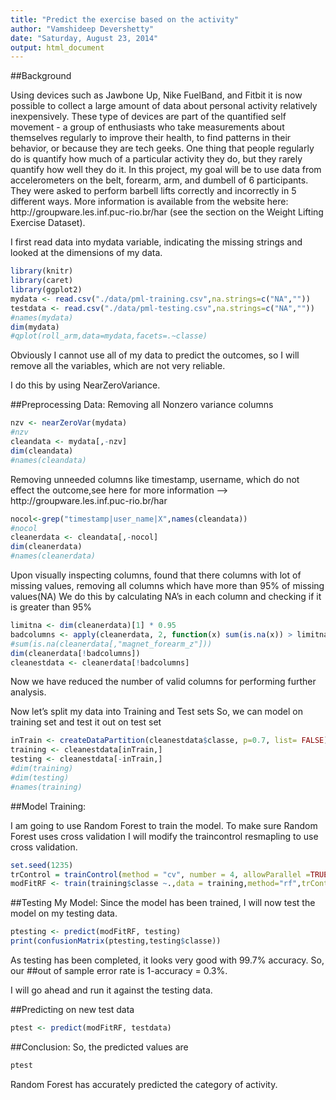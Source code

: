 ```yaml
---
title: "Predict the exercise based on the activity"
author: "Vamshideep Devershetty"
date: "Saturday, August 23, 2014"
output: html_document
---
```

##Background

Using devices such as Jawbone Up, Nike FuelBand, and Fitbit it is now possible to collect a large amount of data about personal activity relatively inexpensively. These type of devices are part of the quantified self movement - a group of enthusiasts who take measurements about themselves regularly to improve their health, to find patterns in their behavior, or because they are tech geeks. One thing that people regularly do is quantify how much of a particular activity they do, but they rarely quantify how well they do it. In this project, my goal will be to use data from accelerometers on the belt, forearm, arm, and dumbell of 6 participants. They were asked to perform barbell lifts correctly and incorrectly in 5 different ways. More information is available from the website here: http://groupware.les.inf.puc-rio.br/har (see the section on the Weight Lifting Exercise Dataset). 

I first read data into mydata variable, indicating the missing strings and looked at the dimensions of my data.

```r
library(knitr)
library(caret)
library(ggplot2)
mydata <- read.csv("./data/pml-training.csv",na.strings=c("NA",""))
testdata <- read.csv("./data/pml-testing.csv",na.strings=c("NA",""))
#names(mydata)
dim(mydata)
#qplot(roll_arm,data=mydata,facets=.~classe)

```
Obviously I cannot use all of my data to predict the outcomes, so I will remove all the variables, which are not very reliable.

I do this by using NearZeroVariance.

##Preprocessing Data:
Removing all Nonzero variance columns
```r
nzv <- nearZeroVar(mydata)
#nzv
cleandata <- mydata[,-nzv]
dim(cleandata)
#names(cleandata)
```
Removing unneeded columns like timestamp, username, which do not effect the outcome,see here for more information --> http://groupware.les.inf.puc-rio.br/har

```r

nocol<-grep("timestamp|user_name|X",names(cleandata))
#nocol
cleanerdata <- cleandata[,-nocol]
dim(cleanerdata)
#names(cleanerdata)
```
Upon visually inspecting columns, found that there columns with lot of missing values, removing all columns which have more than 95% of missing values(NA)
We do this by calculating NA's in each column and checking if it is greater than 95%

```r
limitna <- dim(cleanerdata)[1] * 0.95
badcolumns <- apply(cleanerdata, 2, function(x) sum(is.na(x)) > limitna  )
#sum(is.na(cleanerdata[,"magnet_forearm_z"]))
dim(cleanerdata[!badcolumns])
cleanestdata <- cleanerdata[!badcolumns]

```

Now we have reduced the number of valid columns for performing further analysis.

Now let's split my data into Training and Test sets
So, we can model on training set and test it out on test set

```r
inTrain <- createDataPartition(cleanestdata$classe, p=0.7, list= FALSE)
training <- cleanestdata[inTrain,]
testing <- cleanestdata[-inTrain,]
#dim(training)
#dim(testing)
#names(training)
```
##Model Training:

I am going to use Random Forest to train the model. To make sure Random Forest uses cross validation I will modify the traincontrol resmapling to use cross validation. 


```r
set.seed(1235)
trControl = trainControl(method = "cv", number = 4, allowParallel =TRUE);
modFitRF <- train(training$classe ~.,data = training,method="rf",trControl=trControl);
```
##Testing My Model:
Since the model has been trained, I will now test the model on my testing data.

```r
ptesting <- predict(modFitRF, testing)
print(confusionMatrix(ptesting,testing$classe))
```
As testing has been completed, it looks very good with 99.7% accuracy. So, our 
##out of sample error rate is 1-accuracy = 0.3%.

I will go ahead and run it against the testing data.

##Predicting on new test data
```r
ptest <- predict(modFitRF, testdata)
```
##Conclusion:
So, the predicted values are
```r
ptest
```
Random Forest has accurately predicted the category of activity.
